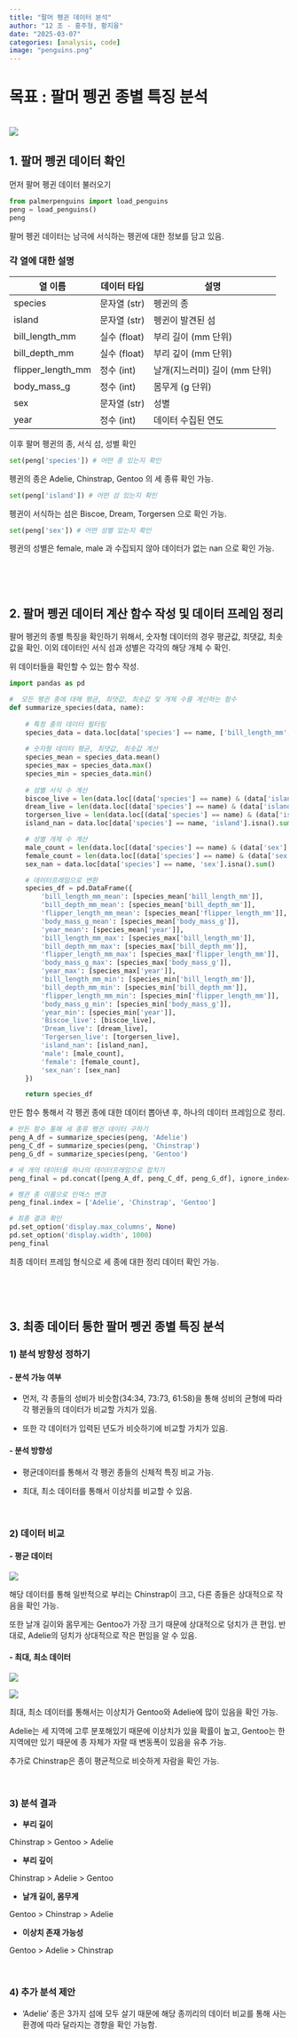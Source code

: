 ```yaml
---
title: "팔머 펭귄 데이터 분석"
author: "12 조 - 홍주형, 황지융"
date: "2025-03-07"
categories: [analysis, code]
image: "penguins.png"
---
```


# 목표 : 팔머 펭귄 종별 특징 분석

<br> ![](penguins.png) <br>

## 1. 팔머 펭귄 데이터 확인

먼저 팔머 펭귄 데이터 불러오기

```python
from palmerpenguins import load_penguins
peng = load_penguins()
peng
```

팔머 펭귄 데이터는 남극에 서식하는 펭귄에 대한 정보를 담고 있음.

### 각 열에 대한 설명

| 열 이름           | 데이터 타입  | 설명                          |
|-------------------|--------------|-------------------------------|
| species           | 문자열 (str) | 펭귄의 종                     |
| island            | 문자열 (str) | 펭귄이 발견된 섬              |
| bill_length_mm    | 실수 (float) | 부리 길이 (mm 단위)           |
| bill_depth_mm     | 실수 (float) | 부리 깊이 (mm 단위)           |
| flipper_length_mm | 정수 (int)   | 날개(지느러미) 길이 (mm 단위) |
| body_mass_g       | 정수 (int)   | 몸무게 (g 단위)               |
| sex               | 문자열 (str) | 성별                          |
| year              | 정수 (int)   | 데이터 수집된 연도            |

이후 팔머 펭귄의 종, 서식 섬, 성별 확인

```python
set(peng['species']) # 어떤 종 있는지 확인
```

펭귄의 종은 Adelie, Chinstrap, Gentoo 의 세 종류 확인 가능.

```python
set(peng['island']) # 어떤 섬 있는지 확인
```

펭귄이 서식하는 섬은 Biscoe, Dream, Torgersen 으로 확인 가능.

```python
set(peng['sex']) # 어떤 성별 있는지 확인
```

펭귄의 성별은 female, male 과 수집되지 않아 데이터가 없는 nan 으로 확인 가능.

<br>

<br>

## 2. 팔머 펭귄 데이터 계산 함수 작성 및 데이터 프레임 정리

팔머 펭귄의 종별 특징을 확인하기 위해서, 숫자형 데이터의 경우 평균값, 최댓값, 최솟값을 확인. 이외 데이터인 서식 섬과 성별은 각각의 해당 개체 수 확인.

위 데이터들을 확인할 수 있는 함수 작성.

```python
import pandas as pd

#  모든 펭귄 종에 대해 평균, 최댓값, 최솟값 및 개체 수를 계산하는 함수
def summarize_species(data, name):
    
    # 특정 종의 데이터 필터링
    species_data = data.loc[data['species'] == name, ['bill_length_mm', 'bill_depth_mm', 'flipper_length_mm', 'body_mass_g', 'year']]
    
    # 숫자형 데이터 평균, 최댓값, 최솟값 계산
    species_mean = species_data.mean()
    species_max = species_data.max()
    species_min = species_data.min()
    
    # 섬별 서식 수 계산
    biscoe_live = len(data.loc[(data['species'] == name) & (data['island'] == 'Biscoe')])
    dream_live = len(data.loc[(data['species'] == name) & (data['island'] == 'Dream')])
    torgersen_live = len(data.loc[(data['species'] == name) & (data['island'] == 'Torgersen')])
    island_nan = data.loc[data['species'] == name, 'island'].isna().sum()

    # 성별 개체 수 계산
    male_count = len(data.loc[(data['species'] == name) & (data['sex'] == 'male')])
    female_count = len(data.loc[(data['species'] == name) & (data['sex'] == 'female')])
    sex_nan = data.loc[data['species'] == name, 'sex'].isna().sum()

    # 데이터프레임으로 변환
    species_df = pd.DataFrame({
        'bill_length_mm_mean': [species_mean['bill_length_mm']],
        'bill_depth_mm_mean': [species_mean['bill_depth_mm']],
        'flipper_length_mm_mean': [species_mean['flipper_length_mm']],
        'body_mass_g_mean': [species_mean['body_mass_g']],
        'year_mean': [species_mean['year']],
        'bill_length_mm_max': [species_max['bill_length_mm']],
        'bill_depth_mm_max': [species_max['bill_depth_mm']],
        'flipper_length_mm_max': [species_max['flipper_length_mm']],
        'body_mass_g_max': [species_max['body_mass_g']],
        'year_max': [species_max['year']],
        'bill_length_mm_min': [species_min['bill_length_mm']],
        'bill_depth_mm_min': [species_min['bill_depth_mm']],
        'flipper_length_mm_min': [species_min['flipper_length_mm']],
        'body_mass_g_min': [species_min['body_mass_g']],
        'year_min': [species_min['year']],
        'Biscoe_live': [biscoe_live],
        'Dream_live': [dream_live],
        'Torgersen_live': [torgersen_live],
        'island_nan': [island_nan],
        'male': [male_count],
        'female': [female_count],
        'sex_nan': [sex_nan]
    })

    return species_df
```

만든 함수 통해서 각 펭귄 종에 대한 데이터 뽑아낸 후, 하나의 데이터 프레임으로 정리.

```python
# 만든 함수 통해 세 종류 펭귄 데이터 구하기
peng_A_df = summarize_species(peng, 'Adelie')
peng_C_df = summarize_species(peng, 'Chinstrap')
peng_G_df = summarize_species(peng, 'Gentoo')

# 세 개의 데이터를 하나의 데이터프레임으로 합치기
peng_final = pd.concat([peng_A_df, peng_C_df, peng_G_df], ignore_index=True)

# 펭귄 종 이름으로 인덱스 변경
peng_final.index = ['Adelie', 'Chinstrap', 'Gentoo']

# 최종 결과 확인
pd.set_option('display.max_columns', None)
pd.set_option('display.width', 1000)
peng_final

```

최종 데이터 프레임 형식으로 세 종에 대한 정리 데이터 확인 가능.

<br>

<br>

## 3. 최종 데이터 통한 팔머 펭귄 종별 특징 분석

### 1) 분석 방향성 정하기

#### - 분석 가능 여부

-   먼저, 각 종들의 성비가 비슷함(34:34, 73:73, 61:58)을 통해 성비의 균형에 따라 각 펭귄들의 데이터가 비교할 가치가 있음.

-   또한 각 데이터가 입력된 년도가 비슷하기에 비교할 가치가 있음.

#### - 분석 방향성

-   평균데이터를 통해서 각 펭귄 종들의 신체적 특징 비교 가능.

-   최대, 최소 데이터를 통해서 이상치를 비교할 수 있음.

<br>

### 2) 데이터 비교

#### - 평균 데이터

![](mean1.PNG)

해당 데이터를 통해 일반적으로 부리는 Chinstrap이 크고, 다른 종들은 상대적으로 작음을 확인 가능.

또한 날개 길이와 몸무게는 Gentoo가 가장 크기 때문에 상대적으로 덩치가 큰 편임.
반대로, Adelie의 덩치가 상대적으로 작은 편임을 알 수 있음.

#### - 최대, 최소 데이터

![](max1.PNG)

![](min1.PNG)

최대, 최소 데이터를 통해서는 이상치가 Gentoo와 Adelie에 많이 있음을 확인 가능.

Adelie는 세 지역에 고루 분포해있기 때문에 이상치가 있을 확률이 높고, Gentoo는 한 지역에만 있기 때문에 종 자체가 자랄 때 변동폭이 있음을 유추 가능.

추가로 Chinstrap은 종이 평균적으로 비슷하게 자람을 확인 가능.

<br>

### 3) 분석 결과

-   **부리 길이**

Chinstrap \> Gentoo \> Adelie

-   **부리 깊이**

Chinstrap \> Adelie \> Gentoo

-   **날개 길이, 몸무게**

Gentoo \> Chinstrap \> Adelie

-   **이상치 존재 가능성**

Gentoo \> Adelie \> Chinstrap

<br>

### 4) 추가 분석 제안

-   'Adelie' 종은 3가지 섬에 모두 살기 때문에 해당 종끼리의 데이터 비교를 통해 사는 환경에 따라 달라지는 경향을 확인 가능함.